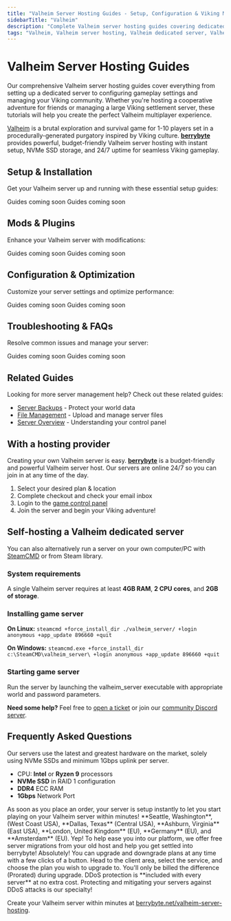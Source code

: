 ```yaml
---
title: "Valheim Server Hosting Guides - Setup, Configuration & Viking Management"
sidebarTitle: "Valheim"
description: "Complete Valheim server hosting guides covering dedicated server setup, configuration settings, world management, and troubleshooting for the Viking survival game."
tags: "Valheim, Valheim server hosting, Valheim dedicated server, Valheim multiplayer, Valheim Viking survival"
---
```


# Valheim Server Hosting Guides

Our comprehensive Valheim server hosting guides cover everything from setting up a dedicated server to configuring gameplay settings and managing your Viking community. Whether you're hosting a cooperative adventure for friends or managing a large Viking settlement server, these tutorials will help you create the perfect Valheim multiplayer experience.

[Valheim](https://store.steampowered.com/app/892970/Valheim/) is a brutal exploration and survival game for 1-10 players set in a procedurally-generated purgatory inspired by Viking culture. **[berrybyte](https://berrybyte.net/valheim-server-hosting)** provides powerful, budget-friendly Valheim server hosting with instant setup, NVMe SSD storage, and 24/7 uptime for seamless Viking gameplay.

## Setup & Installation

Get your Valheim server up and running with these essential setup guides:

<CardGroup cols={2}>
  <Card title="Server Setup" href="#" icon="server">
    Guides coming soon
  </Card>
  <Card title="Join Your Server" href="#" icon="users">
    Guides coming soon
  </Card>
</CardGroup>

## Mods & Plugins

Enhance your Valheim server with modifications:

<CardGroup cols={2}>
  <Card title="Installing BepInEx Mods" href="#" icon="puzzle-piece">
    Guides coming soon
  </Card>
  <Card title="Popular Viking Mods" href="#" icon="hammer">
    Guides coming soon
  </Card>
</CardGroup>

## Configuration & Optimization

Customize your server settings and optimize performance:

<CardGroup cols={2}>
  <Card title="Server Configuration" href="#" icon="settings">
    Guides coming soon
  </Card>
  <Card title="World Management" href="#" icon="globe">
    Guides coming soon
  </Card>
</CardGroup>

## Troubleshooting & FAQs

Resolve common issues and manage your server:

<CardGroup cols={2}>
  <Card title="Admin Commands" href="#" icon="terminal">
    Guides coming soon
  </Card>
  <Card title="Common Server Issues" href="#" icon="wrench">
    Guides coming soon
  </Card>
</CardGroup>

## Related Guides

Looking for more server management help? Check out these related guides:

- [Server Backups](/panel/backups) - Protect your world data
- [File Management](/panel/importing-files) - Upload and manage server files
- [Server Overview](/panel/overview) - Understanding your control panel

## With a hosting provider
Creating your own Valheim server is easy. **[berrybyte](https://berrybyte.net/valheim-server-hosting)** is a budget-friendly and powerful Valheim server host. Our servers are online 24/7 so you can join in at any time of the day.

1. Select your desired plan & location
2. Complete checkout and check your email inbox
3. Login to the [game control panel](https://game.berrybyte.net)
4. Join the server and begin your Viking adventure!

## Self-hosting a Valheim dedicated server

You can also alternatively run a server on your own computer/PC with [SteamCMD](https://developer.valvesoftware.com/wiki/SteamCMD) or from Steam library.

### System requirements

A single Valheim server requires at least **4GB RAM**, **2 CPU cores**, and **2GB of storage**.

### Installing game server

**On Linux:**
`steamcmd +force_install_dir ./valheim_server/ +login anonymous +app_update 896660 +quit`

**On Windows:**
`steamcmd.exe +force_install_dir c:\SteamCMD\valheim_server\ +login anonymous +app_update 896660 +quit`

### Starting game server

Run the server by launching the valheim_server executable with appropriate world and password parameters.

**Need some help?** Feel free to [open a ticket](https://berrybyte.net/support) or join our [community Discord server](https://berrybyte.net/discord).

## Frequently Asked Questions

<AccordionGroup>

<Accordion title="What are the specs on the servers?">
Our servers use the latest and greatest hardware on the market, solely using NVMe SSDs and minimum 1Gbps uplink per server.

- CPU: **Intel** or **Ryzen 9** processors
- **NVMe SSD** in RAID 1 configuration
- **DDR4** ECC RAM
- **1Gbps** Network Port
</Accordion>

<Accordion title="How long does setup take?">
As soon as you place an order, your server is setup instantly to let you start playing on your Valheim server within minutes!
</Accordion>

<Accordion title="What locations are the servers in?">
**Seattle, Washington**, (West Coast USA), **Dallas, Texas** (Central USA), **Ashburn, Virginia** (East USA), **London, United Kingdom** (EU), **Germany** (EU), and **Amsterdam** (EU).
</Accordion>

<Accordion title="Can I migrate my existing server to berrybyte?">
Yep! To help ease you into our platform, we offer free server migrations from your old host and help you get settled into berrybyte!
</Accordion>

<Accordion title="Can I upgrade/downgrade my server later on?">
Absolutely! You can upgrade and downgrade plans at any time with a few clicks of a button. Head to the client area, select the service, and choose the plan you wish to upgrade to. You'll only be billed the difference (Prorated) during upgrade.
</Accordion>

<Accordion title="Are the servers DDoS protected?">
DDoS protection is **included with every server** at no extra cost. Protecting and mitigating your servers against DDoS attacks is our specialty!
</Accordion>

</AccordionGroup>

Create your Valheim server within minutes at [berrybyte.net/valheim-server-hosting](https://berrybyte.net/valheim-server-hosting).